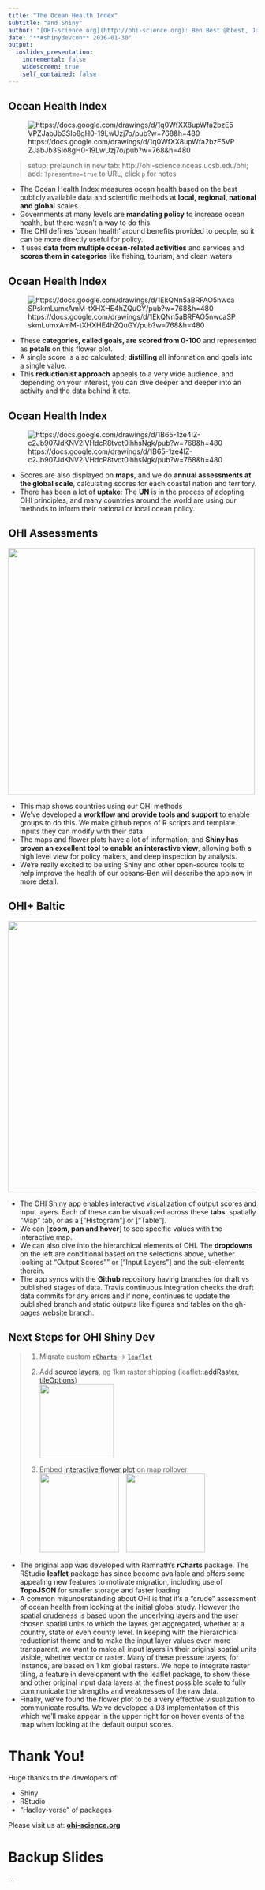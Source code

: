 ```yaml
---
title: "The Ocean Health Index"
subtitle: "and Shiny"
author: "[OHI-science.org](http://ohi-science.org): Ben Best @bbest, Julie Lowndes @jules32, Jamie Afflerbach @jafflerbach"
date: "**#shinydevcon** 2016-01-30"
output: 
  ioslides_presentation:
    incremental: false
    widescreen: true
    self_contained: false
---
```


## Ocean Health Index 

<div class='centered'>
  ![https://docs.google.com/drawings/d/1q0WfXX8upWfa2bzE5VPZJabJb3SIo8gH0-19LwUzj7o/pub?w=768&h=480](img/ohi-goals.png)
</div>

<div class="notes">
> setup: prelaunch in new tab: http://ohi-science.nceas.ucsb.edu/bhi; add: `?presentme=true` to URL, click `p` for notes

- The Ocean Health Index measures ocean health based on the best publicly available data and scientific methods at **local, regional, national and global** scales.
- Governments at many levels are **mandating policy** to increase ocean health, but there wasn't a way to do this. 
- The OHI defines 'ocean health' around benefits provided to people, so it can be more directly useful for policy.
- It uses **data from multiple ocean-related activities** and services and **scores them in categories** like fishing, tourism, and clean waters 
</div>

## Ocean Health Index 

<div class='centered'>
  ![https://docs.google.com/drawings/d/1EkQNn5aBRFAO5nwcaSPskmLumxAmM-tXHXHE4hZQuGY/pub?w=768&h=480](img/ohi-goals-flowerplot.png)
</div>

<div class="notes">
- These **categories, called goals, are scored from 0-100** and represented as **petals** on this flower plot. 
- A single score is also calculated, **distilling** all information and goals into a single value. 
- This **reductionist approach** appeals to a very wide audience, and depending on your interest, you can dive deeper and deeper into an activity and the data behind it etc. 
</div>

## Ocean Health Index 

<div class='centered'>
  ![https://docs.google.com/drawings/d/1B65-1ze4IZ-c2Jb907JdKNV2lVHdcR8tvot0lhhsNgk/pub?w=768&h=480](img/ohi-goals-flowerplot-map.png)
</div>


<div class="notes">
- Scores are also displayed on **maps**, and we do **annual assessments at the global scale**, calculating scores for each coastal nation and territory.
- There has been a lot of **uptake**: The **UN** is in the process of adopting OHI principles, and many countries around the world are using our methods to inform their national or local ocean policy.
</div>


## OHI Assessments

<div class='centered'>
  <img src='img/ohi-science.org_projects.png' height=500/>
</div>

<div class="notes">
- This map shows countries using our OHI methods
- We've developed a **workflow and provide tools and support** to enable groups to do this. We make github repos of R scripts and template inputs they can modify with their data. 
- The maps and flower plots have a lot of information, and **Shiny has proven an excellent tool to enable an interactive view**, allowing both a high level view for policy makers, and deep inspection by analysts. 
- We're really excited to be using Shiny and other open-source tools to help improve the health of our oceans--Ben will describe the app now in more detail.
</div>

## OHI+ Baltic

<a href='http://ohi-science.nceas.ucsb.edu/bhi'>
  <img src='img/shiny_bhi.png' height=550/>
</a>

<div class="notes">
- The OHI Shiny app enables interactive visualization of output scores and input layers. Each of these can be visualized across these **tabs**: spatially "Map" tab, or as a ["Histogram"] or ["Table"].
- We can [**zoom, pan and hover**] to see specific values with the interactive map. 
- We can also dive into the hierarchical elements of OHI. The **dropdowns** on the left are conditional based on the selections above, whether looking at "Output Scores"" or ["Input Layers"] and the sub-elements therein.
- The app syncs with the **Github** repository having branches for draft vs published stages of data. Travis continuous integration checks the draft data commits for any errors and if none, continues to update the published branch and static outputs like figures and tables on the gh-pages website branch. 
</div>

## Next Steps for OHI Shiny Dev

> 1. Migrate custom [`rCharts`](https://github.com/OHI-Science/rCharts) &rarr; [`leaflet`](http://rstudio.github.io/leaflet/)
>
> 1. Add [source layers](https://www.nceas.ucsb.edu/globalmarine), eg 1km raster shipping (leaflet::[addRaster, tileOptions](https://github.com/rstudio/leaflet/blob/7631cfa1404d54bcb0f4dc813e775bdc1af0d584/R/layers.R#L114-L219))<br>
>    <img src='img/halpern2015_cumimpacts_shipping_web-clipped.png' height=150/>
>
> 1. Embed [interactive flower plot](http://bl.ocks.org/bbest/2de0e25d4840c68f2db1) on map rollover<br>
>    <img src='img/shiny_ohi-global_map_with-flower-plot.png' height=160/> &nbsp;&nbsp; <img src='img/ohi-flower-d3.png' height=160/>

<div class="notes">
- The original app was developed with Ramnath's **rCharts** package. The RStudio **leaflet** package has since become available and offers some appealing new features to motivate migration, including use of **TopoJSON** for smaller storage and faster loading. 
- A common misunderstanding about OHI is that it's a "crude" assessment of ocean health from looking at the initial global study. However the spatial crudeness is based upon the underlying layers and the user chosen spatial units to which the layers get aggregated, whether at a country, state or even county level. In keeping with the hierarchical reductionist theme and to make the input layer values even more transparent, we want to make all input layers in their original spatial units visible, whether vector or raster. Many of these pressure layers, for instance, are based on 1 km global rasters. We hope to integrate raster tiling, a feature in development with the leaflet package, to show these and other original input data layers at the finest possible scale to fully communicate the strengths and weaknesses of the raw data.
- Finally, we've found the flower plot to be a very effective visualization to communicate results. We've developed a D3 implementation of this which we'll make appear in the upper right for on hover events of the map when looking at the default output scores.
</div>

# Thank You!

Huge thanks to the developers of:

- Shiny
- RStudio 
- "Hadley-verse" of packages

Please visit us at: [**ohi-science.org**](http://ohi-science.org)

# Backup Slides

...

